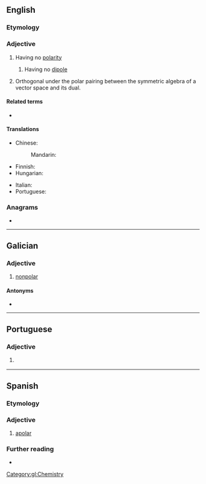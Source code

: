 ==English==

===Etymology===
{{prefix|en|a|polar}}

===Adjective===
{{en-adj|-}}

# Having no [[polarity]]
## {{lb|en|chemistry|physics}} Having no [[dipole]]
# {{lb|en|geometry}} Orthogonal under the polar pairing between the symmetric algebra of a vector space and its dual.

====Related terms====
* {{l|en|apolarity}}

====Translations====
{{trans-top|having no polarity}}
* Chinese:
*: Mandarin: {{t|cmn|非极性|tr=FeiJiXing}}
* Finnish: {{t|fi|pooliton}}
* Hungarian: {{t|hu|apoláris}}
{{trans-mid}}
* Italian: {{t+|it|apolare}}
* Portuguese: {{t+|pt|apolar}}
{{trans-bottom}}

===Anagrams===
* {{anagrams|en|a=aalopr|Rapalo|laparo-}}

----

==Galician==

===Adjective===
{{gl-adj|f=apolar|pl=apolares}}

# [[nonpolar]]

====Antonyms====
* {{l|gl|polar}}

[[Category:gl:Chemistry]]

----

==Portuguese==

===Adjective===
{{pt-adj}}

# {{l|en|apolar}} {{gloss|having no polarity}}

----

==Spanish==

===Etymology===
{{af|es|a-|polar}}

===Adjective===
{{es-adj}}

# [[#English|apolar]]

===Further reading===
* {{R:es:DRAE}}